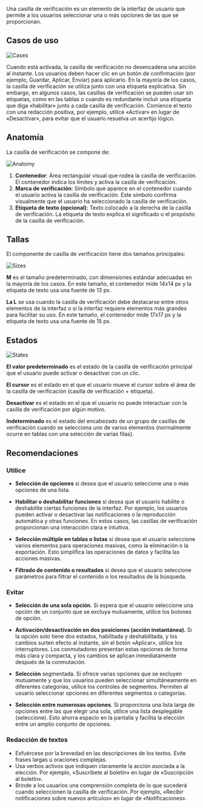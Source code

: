 Una casilla de verificación es un elemento de la interfaz de usuario que permite a los usuarios seleccionar una o más opciones de las que se proporcionan.

## Casos de uso

![Cases](/static/images/design/Checkbox/Checkbox1.png)

Cuando está activada, la casilla de verificación no desencadena una acción al instante. Los usuarios deben hacer clic en un botón de confirmación (por ejemplo, Guardar, Aplicar, Enviar) para aplicarlo. En la mayoría de los casos, la casilla de verificación se utiliza junto con una etiqueta explicativa. Sin embargo, en algunos casos, las casillas de verificación se pueden usar sin etiquetas, como en las tablas o cuando es redundante incluir una etiqueta que diga «habilitar» junto a cada casilla de verificación. Comience el texto con una redacción positiva, por ejemplo, utilice «Activar» en lugar de «Desactivar», para evitar que el usuario resuelva un acertijo lógico.

## Anatomía

La casilla de verificación se compone de:

![Anatomy](/static/images/design/Checkbox/Checkbox2.png)

1. **Contenedor**: Área rectangular visual que rodea la casilla de verificación. El contenedor indica los límites y activa la casilla de verificación.
2. **Marca de verificación**: Símbolo que aparece en el contenedor cuando el usuario activa la casilla de verificación. Este símbolo confirma visualmente que el usuario ha seleccionado la casilla de verificación.
3. **Etiqueta de texto (opcional)**: Texto colocado a la derecha de la casilla de verificación. La etiqueta de texto explica el significado o el propósito de la casilla de verificación.

## Tallas

El componente de casilla de verificación tiene dos tamaños principales:

![Sizes](/static/images/design/Checkbox/Checkbox3.png)

**M** es el tamaño predeterminado, con dimensiones estándar adecuadas en la mayoría de los casos. En este tamaño, el contenedor mide 14x14 px y la etiqueta de texto usa una fuente de 13 px.

**La L** se usa cuando la casilla de verificación debe destacarse entre otros elementos de la interfaz o si la interfaz requiere elementos más grandes para facilitar su uso. En este tamaño, el contenedor mide 17x17 px y la etiqueta de texto usa una fuente de 15 px.

## Estados

![States](/static/images/design/Checkbox/Checkbox4.png)

**El valor predeterminado** es el estado de la casilla de verificación principal que el usuario puede activar o desactivar con un clic.

**El cursor** es el estado en el que el usuario mueve el cursor sobre el área de la casilla de verificación (casilla de verificación + etiqueta).

**Desactivar** es el estado en el que el usuario no puede interactuar con la casilla de verificación por algún motivo.

**Indeterminado** es el estado del encabezado de un grupo de casillas de verificación cuando se selecciona uno de varios elementos (normalmente ocurre en tablas con una selección de varias filas).

## Recomendaciones

### Utilice

- **Selección de opciones** si desea que el usuario seleccione una o más opciones de una lista.

- **Habilitar o deshabilitar funciones** si desea que el usuario habilite o deshabilite ciertas funciones de la interfaz. Por ejemplo, los usuarios pueden activar o desactivar las notificaciones o la reproducción automática y otras funciones. En estos casos, las casillas de verificación proporcionan una interacción clara e intuitiva.

- **Selección múltiple en tablas o listas** si desea que el usuario seleccione varios elementos para operaciones masivas, como la eliminación o la exportación. Esto simplifica las operaciones de datos y facilita las acciones masivas.

- **Filtrado de contenido o resultados** si desea que el usuario seleccione parámetros para filtrar el contenido o los resultados de la búsqueda.

### Evitar

- **Selección de una sola opción**. Si espera que el usuario seleccione una opción de un conjunto que se excluya mutuamente, utilice los botones de opción.

- **Activación/desactivación en dos posiciones (acción instantánea).** Si la opción solo tiene dos estados, habilitada y deshabilitada, y los cambios surten efecto al instante, sin el botón «Aplicar», utilice los interruptores. Los conmutadores presentan estas opciones de forma más clara y compacta, y los cambios se aplican inmediatamente después de la conmutación.

- **Selección** segmentada. Si ofrece varias opciones que se excluyen mutuamente y que los usuarios pueden seleccionar simultáneamente en diferentes categorías, utilice los controles de segmentos. Permiten al usuario seleccionar opciones en diferentes segmentos o categorías.

- **Selección entre numerosas opciones**. Si proporciona una lista larga de opciones entre las que elegir una sola, utilice una lista desplegable (seleccione). Esto ahorra espacio en la pantalla y facilita la elección entre un amplio conjunto de opciones.

### Redacción de textos

- Esfuércese por la brevedad en las descripciones de los textos. Evite frases largas u oraciones complejas.
- Usa verbos activos que indiquen claramente la acción asociada a la elección. Por ejemplo, «Suscríbete al boletín» en lugar de «Suscripción al boletín».
- Brinde a los usuarios una comprensión completa de lo que sucederá cuando seleccionen la casilla de verificación. Por ejemplo, «Recibir notificaciones sobre nuevos artículos» en lugar de «Notificaciones».
